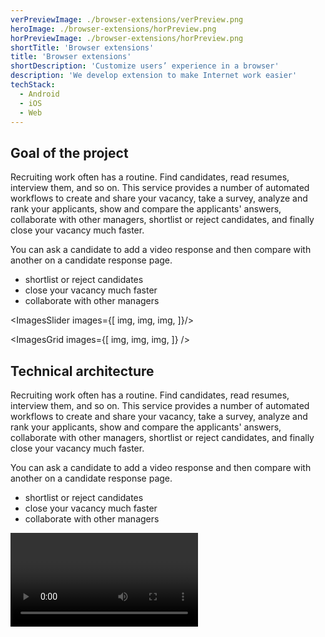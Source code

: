 ```yaml
---
verPreviewImage: ./browser-extensions/verPreview.png
heroImage: ./browser-extensions/horPreview.png
horPreviewImage: ./browser-extensions/horPreview.png
shortTitle: 'Browser extensions'
title: 'Browser extensions'
shortDescription: 'Customize users’ experience in a browser'
description: 'We develop extension to make Internet work easier'
techStack:
  - Android
  - iOS
  - Web
---
```


## <Highlight>Goal</Highlight> of the project

Recruiting work often has a routine. Find candidates, read resumes, interview them, and so on. This service provides a number of automated workflows to create and share your vacancy, take a survey, analyze and rank your applicants, show and compare the applicants' answers, collaborate with other managers, shortlist or reject candidates, and finally close your vacancy much faster.

You can ask a candidate to add a video response and then compare with another on a candidate response page.

- shortlist or reject candidates
- close your vacancy much faster
- collaborate with other managers

<ImagesSlider images={[
  img,
  img,
  img,
]}/>

<ImagesGrid
  images={[
    img,
    img,
    img,
  ]}
/>

## Technical architecture

Recruiting work often has a routine. Find candidates, read resumes, interview them, and so on. This service provides a number of automated workflows to create and share your vacancy, take a survey, analyze and rank your applicants, show and compare the applicants' answers, collaborate with other managers, shortlist or reject candidates, and finally close your vacancy much faster.

You can ask a candidate to add a video response and then compare with another on a candidate response page.

- shortlist or reject candidates
- close your vacancy much faster
- collaborate with other managers

<Video url="https://vimeo.com/90509568" />

<Speech
  personPhoto={img1}
  personName="Michael Gaan"
  personPosition="CEO / Co-founder"
  title="Heading"
  text="One of our core values is design. As fans of all things simple, we create clean, in-your-face user interfaces even for the most sophisticated workflows.We strongly believe in the lean methodology, which means we'll encourage you to spend as little money as possible for the first version of your product."
/>

## Technical architecture

Recruiting work often has a routine. Find candidates, read resumes, interview them, and so on. This service provides a number of automated workflows to create and share your vacancy, take a survey, analyze and rank your applicants, show and compare the applicants' answers, collaborate with other managers, shortlist or reject candidates, and finally close your vacancy much faster.

You can ask a candidate to add a video response and then compare with another on a candidate response page.

- shortlist or reject candidates
- close your vacancy much faster
- collaborate with other managers

<ExpandedImage
  src={img0}
/>

| 3dddddddddddddddddddd | 3dddddddddddddd | 3ddddddddddd | 3 | 3 |
|---|---|---|---|---|
| d | d | d | d | d |
| d | d  | d  | d  | d  |
